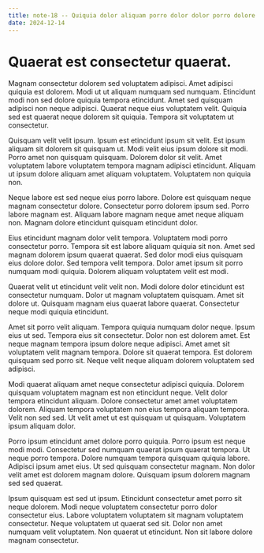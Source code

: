 ```yaml
---
title: note-18 -- Quiquia dolor aliquam porro dolor dolor porro dolore.
date: 2024-12-14
---
```


# Quaerat est consectetur quaerat.

Magnam consectetur dolorem sed voluptatem adipisci. Amet adipisci quiquia est dolorem. Modi ut ut aliquam numquam sed
numquam. Etincidunt modi non sed dolore quiquia tempora etincidunt. Amet sed quisquam adipisci non neque adipisci.
Quaerat neque eius voluptatem velit. Quiquia sed est quaerat neque dolorem sit quiquia. Tempora sit voluptatem ut
consectetur.

Quisquam velit velit ipsum. Ipsum est etincidunt ipsum sit velit. Est ipsum aliquam sit dolorem sit quisquam ut. Modi
velit eius ipsum dolore sit modi. Porro amet non quisquam quisquam. Dolorem dolor sit velit. Amet voluptatem labore
voluptatem tempora magnam adipisci etincidunt. Aliquam ut ipsum dolore aliquam amet aliquam voluptatem. Voluptatem non
quiquia non.

Neque labore est sed neque eius porro labore. Dolore est quisquam neque magnam consectetur dolore. Consectetur porro
dolorem ipsum sed. Porro labore magnam est. Aliquam labore magnam neque amet neque aliquam non. Magnam dolore etincidunt
quisquam etincidunt dolor.

Eius etincidunt magnam dolor velit tempora. Voluptatem modi porro consectetur porro. Tempora sit est labore aliquam
quiquia sit non. Amet sed magnam dolorem ipsum quaerat quaerat. Sed dolor modi eius quisquam eius dolore dolor. Sed
tempora velit tempora. Dolor amet ipsum sit porro numquam modi quiquia. Dolorem aliquam voluptatem velit est modi.

Quaerat velit ut etincidunt velit velit non. Modi dolore dolor etincidunt est consectetur numquam. Dolor ut magnam
voluptatem quisquam. Amet sit dolore ut. Quisquam magnam eius quaerat labore quaerat. Consectetur neque modi quiquia
etincidunt.

Amet sit porro velit aliquam. Tempora quiquia numquam dolor neque. Ipsum eius ut sed. Tempora eius sit consectetur.
Dolor non est dolorem amet. Est neque magnam tempora ipsum dolore neque adipisci. Amet amet sit voluptatem velit magnam
tempora. Dolore sit quaerat tempora. Est dolorem quisquam sed porro sit. Neque velit neque aliquam dolorem voluptatem
sed adipisci.

Modi quaerat aliquam amet neque consectetur adipisci quiquia. Dolorem quisquam voluptatem magnam est non etincidunt
neque. Velit dolor tempora etincidunt aliquam. Dolore consectetur amet amet voluptatem dolorem. Aliquam tempora
voluptatem non eius tempora aliquam tempora. Velit non sed sed. Ut velit amet ut est quisquam ut quisquam. Voluptatem
ipsum aliquam dolor.

Porro ipsum etincidunt amet dolore porro quiquia. Porro ipsum est neque modi modi. Consectetur sed numquam quaerat ipsum
quaerat tempora. Ut neque porro tempora. Dolore numquam tempora quisquam quiquia labore. Adipisci ipsum amet eius. Ut
sed quisquam consectetur magnam. Non dolor velit amet est dolorem magnam dolore. Quisquam ipsum dolorem magnam sed sed
quaerat.

Ipsum quisquam est sed ut ipsum. Etincidunt consectetur amet porro sit neque dolorem. Modi neque voluptatem consectetur
porro dolor consectetur eius. Labore voluptatem voluptatem sit magnam voluptatem consectetur. Neque voluptatem ut
quaerat sed sit. Dolor non amet numquam velit voluptatem. Non quaerat ut etincidunt. Non sit labore dolore magnam
consectetur.
